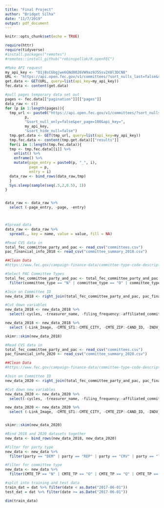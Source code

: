 ```yaml
---
title: "Final Project"
author: "Bridget Silha"
date: "11/7/2019"
output: pdf_document
---
```


```r
knitr::opts_chunk$set(echo = TRUE)

require(httr)
require(tidyverse)
#install.packages("remotes")
#remotes::install_github("robinspollak/R.openFEC")

#Make API request
my_api_key <- "O1j8sCGbgjwe6GNd0026VW9az9J5Ssv2X8l3DCN8"
URL <- "https://api.open.fec.gov/v1/committees/?sort_nulls_last=false&sort=name&page=1&sort_null_only=false&per_page=100&api_key=gWb11FjhJGZqJNjtWyI2We24GIl9ybUQxHUYuxFr&sort_hide_null=false"
get.data <- GET(URL, query=list(api_key=my_api_key))
fec.data <- content(get.data)

#pull pages temporary data set out
pages <- fec.data[["pagination"]][["pages"]]
data_raw <- c()
for (p in 1:length(pages)){
  tmp_url <- paste0("https://api.open.fec.gov/v1/committees/?sort_nulls_last=false&sort=name&page=", 
         p,
         "&sort_null_only=false&per_page=100&api_key=", 
         my_api_key, 
         "&sort_hide_null=false")
  tmp.get.data <- GET(tmp_url, query=list(api_key=my_api_key))
  tmp.fec.data <- content(tmp.get.data)[["results"]]
  for(i in 1:length(tmp.fec.data)){
  tmp <- tmp.fec.data[[i]] %>% 
    unlist() %>% 
    enframe() %>% 
    mutate(page_entry = paste0(p, "_", i),
           page = p,
           entry = i)
  data_raw <- bind_rows(data_raw,tmp)
  }
  Sys.sleep(sample(seq(.5,2,0.5), 1))
}


data_raw <- data_raw %>% 
  select (-page_entry, -page, -entry)



#Spread data
data_raw <- data_raw %>% 
  spread(., key = name, value = value, fill = NA)

```


```r
#Read CVS data in
total_fec_committee_party_and_pac <- read_csv("committees.csv")
pac_financial_info_2018 <- read_csv("committee_summary_2018.csv")

##Clean Data
#https://www.fec.gov/campaign-finance-data/committee-type-code-descriptions/ 

#Select PAC Committee Types
total_fec_committee_party_and_pac <- total_fec_committee_party_and_pac %>% 
  filter(committee_type == "N" | committee_type == "O" | committee_type == "Q" | committee_type == "V" | committee_type == "W")

#Join on Committee ID
new_data_2018 <- right_join(total_fec_committee_party_and_pac, pac_financial_info_2018, by=c("committee_id" = "CMTE_ID"))

#Cut down variables
new_data_2018 <- new_data_2018 %>% 
  select(-cycles, -treasurer_name, -filing_frequency:-affiliated_committee_name)

new_data_2018 <- new_data_2018 %>% 
  select (-Link_Image, -CMTE_ST1:-CMTE_CITY, -CMTE_ZIP:-CAND_ID, -INDV_CONTB:-OTH_CMTE_CONTB, -TRANF_FROM_OTHER_AUTH_CMTE:-OTHER_RECEIPTS, -TRANF_TO_OTHER_AUTH_CMTE:-OTHER_DISB, -NET_CONTB:-TTL_COMMUNICATION_COST)

skimr::skim(new_data_2018)
```

```r
#Read CVS data in
total_fec_committee_party_and_pac <- read_csv("committees.csv")
pac_financial_info_2020 <- read_csv("committee_summary_2020.csv")

##Clean Data
#https://www.fec.gov/campaign-finance-data/committee-type-code-descriptions/ 

#Join on Committee ID
new_data_2020 <- right_join(total_fec_committee_party_and_pac, pac_financial_info_2020, by=c("committee_id" = "CMTE_ID"))

#Cut down new variables
new_data_2020 <- new_data_2020 %>% 
  select(-cycles, -treasurer_name, -filing_frequency:-affiliated_committee_name)

new_data_2020 <- new_data_2020 %>% 
  select (-Link_Image, -CMTE_ST1:-CMTE_CITY, -CMTE_ZIP:-CAND_ID, -INDV_CONTB:-OTH_CMTE_CONTB, -TRANF_FROM_OTHER_AUTH_CMTE:-OTHER_RECEIPTS, -TRANF_TO_OTHER_AUTH_CMTE:-OTHER_DISB, -NET_CONTB:-TTL_COMMUNICATION_COST)


skimr::skim(new_data_2020)
```


```r
#Bind 2018 and 2020 datasets together
new_data <- bind_rows(new_data_2018, new_data_2020)

#Filter for party type
new_data <- new_data %>% 
  filter(party == "DEM" | party == "REP" | party == "CRV" | party == "lIB" | party == "IAP" | party == "REF")

#Filter for committee type
new_data <- new_data %>% 
  filter(CMTE_TP == "N" | CMTE_TP == "O" | CMTE_TP == "Q" | CMTE_TP == "V" | CMTE_TP == "W")
```



```r
#split into training and test data
train_dat = dat %>% filter(date < as.Date("2017-06-01"))
test_dat = dat %>% filter(date >= as.Date("2017-06-01"))

dim(train_data)
```

